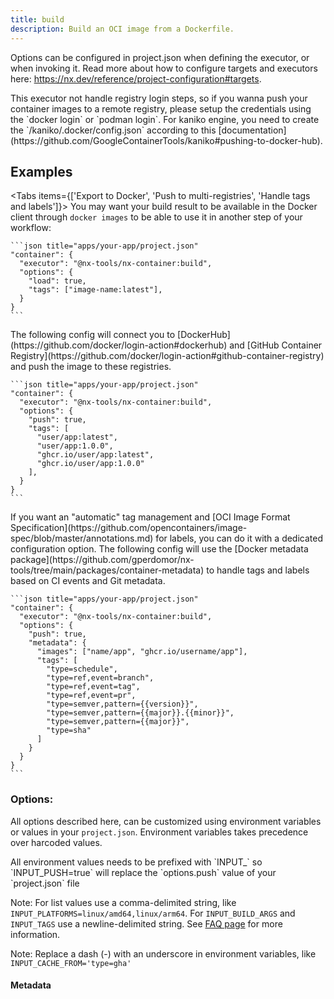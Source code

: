 ```yaml
---
title: build
description: Build an OCI image from a Dockerfile.
---
```


Options can be configured in project.json when defining the executor, or when invoking it. Read more about how to configure targets and executors here: https://nx.dev/reference/project-configuration#targets.

<Callout title="Note" type="warning">
  This executor not handle registry login steps, so if you wanna push your container images to a remote registry, please setup the credentials using the `docker login` or `podman login`. For kaniko engine, you need to create the `/kaniko/.docker/config.json` according to this [documentation](https://github.com/GoogleContainerTools/kaniko#pushing-to-docker-hub).
</Callout>

## Examples

<Tabs items={['Export to Docker', 'Push to multi-registries', 'Handle tags and labels']}>
  <Tab value="Export to Docker">
    You may want your build result to be available in the Docker client through `docker images` to be able to use it in another step of your workflow:

    ```json title="apps/your-app/project.json"
    "container": {
      "executor": "@nx-tools/nx-container:build",
      "options": {
        "load": true,
        "tags": ["image-name:latest"],
      }
    }
    ```
  </Tab>
  <Tab value="Push to multi-registries">
    The following config will connect you to [DockerHub](https://github.com/docker/login-action#dockerhub) and [GitHub Container Registry](https://github.com/docker/login-action#github-container-registry) and push the image to these registries.

    ```json title="apps/your-app/project.json"
    "container": {
      "executor": "@nx-tools/nx-container:build",
      "options": {
        "push": true,
        "tags": [
          "user/app:latest",
          "user/app:1.0.0",
          "ghcr.io/user/app:latest",
          "ghcr.io/user/app:1.0.0"
        ],
      }
    }
    ```
  </Tab>
  <Tab value="Handle tags and labels">
    If you want an "automatic" tag management and [OCI Image Format Specification](https://github.com/opencontainers/image-spec/blob/master/annotations.md) for labels, you can do it with a dedicated configuration option.
    The following config will use the [Docker metadata package](https://github.com/gperdomor/nx-tools/tree/main/packages/container-metadata) to handle tags and labels based on CI events and Git metadata.

    ```json title="apps/your-app/project.json"
    "container": {
      "executor": "@nx-tools/nx-container:build",
      "options": {
        "push": true,
        "metadata": {
          "images": ["name/app", "ghcr.io/username/app"],
          "tags": [
            "type=schedule",
            "type=ref,event=branch",
            "type=ref,event=tag",
            "type=ref,event=pr",
            "type=semver,pattern={{version}}",
            "type=semver,pattern={{major}}.{{minor}}",
            "type=semver,pattern={{major}}",
            "type=sha"
          ]
        }
      }
    }
    ```
  </Tab>
</Tabs>

### Options:

  All options described here, can be customized using environment variables or values in your `project.json`. Environment variables takes precedence over harcoded values.

<Callout title="Tip!" type="info">
  All environment values needs to be prefixed with `INPUT_` so `INPUT_PUSH=true` will replace the `options.push` value of your `project.json` file

  Note: For list values use a comma-delimited string, like `INPUT_PLATFORMS=linux/amd64,linux/arm64`. For `INPUT_BUILD_ARGS` and `INPUT_TAGS` use a newline-delimited string. See [FAQ page](/docs/nx-container/faq) for more information.

  Note: Replace a dash (-) with an underscore in environment variables, like `INPUT_CACHE_FROM='type=gha'`
</Callout>

<AutoTypeTable path="../../plugins/nx-container/src/executors/build/schema.d.ts" name="BuildExecutorSchema" />

#### Metadata

<AutoTypeTable path="../../plugins/nx-container/src/executors/build/schema.d.ts" name="Metadata" />
